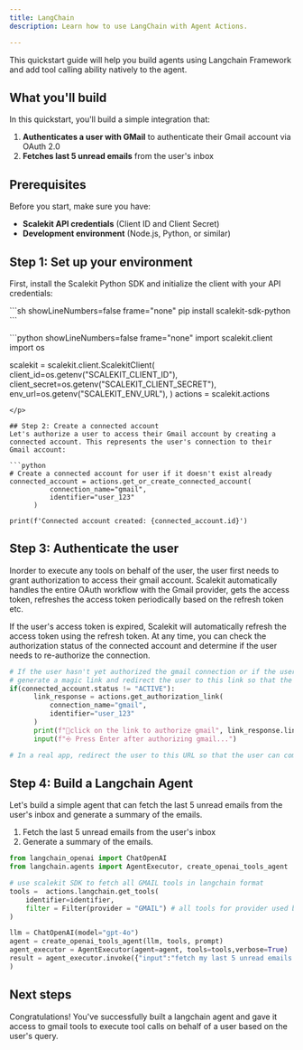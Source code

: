 ```yaml
---
title: LangChain
description: Learn how to use LangChain with Agent Actions.

---
```



This quickstart guide will help you build agents using Langchain Framework and add tool calling ability natively to the agent.

## What you'll build

In this quickstart, you'll build a simple integration that:

1. **Authenticates a user with GMail** to authenticate their Gmail account via OAuth 2.0
2. **Fetches last 5 unread emails** from the user's inbox

## Prerequisites

Before you start, make sure you have:

- **Scalekit API credentials** (Client ID and Client Secret)
- **Development environment** (Node.js, Python, or similar)

## Step 1: Set up your environment

First, install the Scalekit Python SDK and initialize the client with your API credentials:

<p>
  ```sh showLineNumbers=false frame="none"
  pip install scalekit-sdk-python
  ```
</p>
<p>
  ```python showLineNumbers=false frame="none"
  import scalekit.client
  import os

  scalekit = scalekit.client.ScalekitClient(
      client_id=os.getenv("SCALEKIT_CLIENT_ID"),
      client_secret=os.getenv("SCALEKIT_CLIENT_SECRET"),
      env_url=os.getenv("SCALEKIT_ENV_URL"),
  )
  actions = scalekit.actions

  ```
</p>

## Step 2: Create a connected account
Let's authorize a user to access their Gmail account by creating a connected account. This represents the user's connection to their Gmail account:

```python
# Create a connected account for user if it doesn't exist already
connected_account = actions.get_or_create_connected_account(
            connection_name="gmail",
            identifier="user_123"
        )

print(f'Connected account created: {connected_account.id}')
```

## Step 3: Authenticate the user

Inorder to execute any tools on behalf of the user, the user first needs to grant authorization to access their gmail account. Scalekit automatically handles the entire OAuth workflow with the Gmail provider, gets the access token, refreshes the access token periodically based on the refresh token etc.

If the user's access token is expired, Scalekit will automatically refresh the access token using the refresh token. At any time, you can check the authorization status of the connected account and determine if the user needs to re-authorize the connection.

```python
# If the user hasn't yet authorized the gmail connection or if the user's access token is expired, 
# generate a magic link and redirect the user to this link so that the user can complete authorization
if(connected_account.status != "ACTIVE"):
      link_response = actions.get_authorization_link(
          connection_name="gmail",
          identifier="user_123"
      )
      print(f"🔗click on the link to authorize gmail", link_response.link)
      input(f"⎆ Press Enter after authorizing gmail...")

# In a real app, redirect the user to this URL so that the user can complete the authentication process for their gmail account
```

## Step 4: Build a Langchain Agent

Let's build a simple agent that can fetch the last 5 unread emails from the user's inbox and generate a summary of the emails.

1. Fetch the last 5 unread emails from the user's inbox
2. Generate a summary of the emails.

```python
from langchain_openai import ChatOpenAI
from langchain.agents import AgentExecutor, create_openai_tools_agent

# use scalekit SDK to fetch all GMAIL tools in langchain format
tools =  actions.langchain.get_tools(
    identifier=identifier,
    filter = Filter(provider = "GMAIL") # all tools for provider used by default
)

llm = ChatOpenAI(model="gpt-4o")
agent = create_openai_tools_agent(llm, tools, prompt)
agent_executor = AgentExecutor(agent=agent, tools=tools,verbose=True)
result = agent_executor.invoke({"input":"fetch my last 5 unread emails and summarize it"}
)
```

## Next steps

Congratulations! You've successfully built a langchain agent and gave it access to gmail tools to execute tool calls on behalf of a user based on the user's query.

